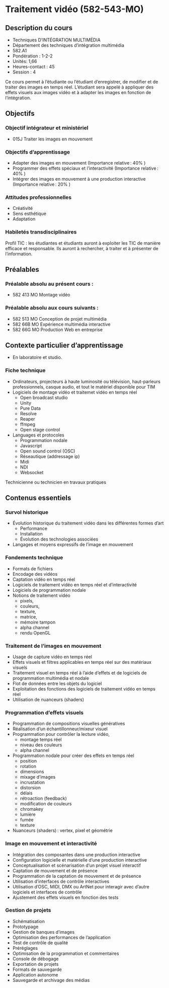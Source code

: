# Traitement vidéo (582-543-MO)

## Description du cours

* Techniques D’INTÉGRATION MULTIMÉDIA
* Département des techniques d’intégration multimédia
* 582.A1
* Pondération : 1-2-2
* Unités: 1,66
* Heures-contact : 45
* Session : 4

Ce cours permet à l’étudiante ou l’étudiant d’enregistrer, de modifier et de traiter des images en temps réel. 
L’étudiant sera appelé à appliquer des effets visuels aux images vidéo et à adapter les images en fonction de l’intégration.


## Objectifs 
### Objectif intégrateur et ministériel
* 015J Traiter les images en mouvement

### Objectifs d’apprentissage
* Adapter des images en mouvement  (Importance relative : 40% )
* Programmer des effets spéciaux et l’interactivité (Importance relative : 40% )
* Intégrer des images en mouvement à une production interactive (Importance relative : 20% )


### Attitudes professionnelles
*  Créativité 
*  Sens esthétique 
*  Adaptation


### Habiletés transdisciplinaires
Profil TIC : les étudiantes et étudiants auront à exploiter les TIC de manière efficace et responsable. Ils auront à rechercher, à traiter et à présenter de l’information.


## Préalables
### Préalable absolu au présent cours :
* 582 413 MO Montage vidéo 

### Préalable absolu aux cours suivants :
* 582 513 MO Conception de projet multimédia
* 582 66B MO Expérience multimédia interactive
* 582 66G MO Production Web en entreprise

## Contexte particulier d’apprentissage 
* En laboratoire et studio.


### Fiche technique
* Ordinateurs, projecteurs à haute luminosité ou télévision, haut-parleurs professionnels, casque audio, et tout le matériel disponible pour TIM
* Logiciels de montage vidéo et traitemet vidéo en temps réel 
	* Open broadcast studio
	* Unity
	* Pure Data
	* Resolve
	* Reaper 
	* ffmpeg
	* Open stage control
* Languages et protocoles 
	* Programmation nodale 
	* Javascript
	* Open sound control (OSC)
	* Réseautique (addressage ip)
	* Midi 
	* NDI
	* Websocket


  
Technicienne ou technicien en travaux pratiques


## Contenus essentiels 

### Survol historique
* Évolution historique du traitement vidéo dans les différentes formes d’art 
	* Performance 
	* Installation
	* Évolution des technologies associées 
* Langages et moyens expressifs de l’image en mouvement 


### Fondements technique 
* Formats de fichiers 
* Encodage des vidéos  
* Captation vidéo en temps réel 
* Logiciels de traitement vidéo en temps réel et d’interactivité 
* Logiciels de programmation nodale 
* Notions de traitement vidéo 
	* pixels, 
	* couleurs, 
	* texture, 
	* matrice, 
	* mémoire tampon 
	* alpha channel 
	* rendu OpenGL


### Traitement de l'images en mouvement
* Usage de capture vidéo en temps réel  
* Effets visuels et filtres applicables en temps réel sur des matériaux visuels  
* Traitement visuel en temps réel à l’aide d’effets et de logiciels de programmation multimédia et nodale 
* Flot de données entre les objets du logiciel 
* Exploitation des fonctions des logiciels de traitement vidéo en temps réel 
* Utilisation de nuanceurs (shaders) 

### Programmation d'effets visuels 
* Programmation de compositions visuelles génératives 
* Réalisation d’un échantillonneur/mixeur visuel 
* Programmation pour contrôler la lecture vidéo, 
	* montage temps réel 
	* niveau des couleurs 
	* alpha channel  
* Programmation nodale pour créer des effets en temps réel 
	* position
	* rotation
	* dimensions
	* mixage d’images 
	* incrustation 
	* distorsion 
	* délais
	* rétroaction (feedback)
	* modification de couleurs 
	* chromakey 
	* lumière 
	* fumée
	* texture
* Nuanceurs (shaders) : vertex, pixel et géométrie 


### Image en mouvement et interactivité 
* Intégration des composantes dans une production interactive 
* Configuration logicielle et matérielle d’une production interactive  
* Conceptualisation et scénarisation d’un projet visuel interactif  
* Captation de mouvement et de présence
* Programmation de la captation de mouvement et de présence 
* Utilisation d’interfaces de contrôle interactives 
* Utilisation d’OSC, MIDI, DMX ou ArtNet pour interagir avec d'autre logiciels et interfaces de contrôle
* Ajustement des effets visuels en fonction des tests 

### Gestion de projets
* Schématisation 
* Prototypage 
* Gestion de banques d’images 
* Optimisation des performances de l’application 
* Test de contrôle de qualité 
* Préréglages 
* Optimisation de la programmation et commentaires 
* Console de débogage 
* Exportation de projets 
* Formats de sauvegarde  
* Application autonome 
* Sauvegarde et archivage des médias 
